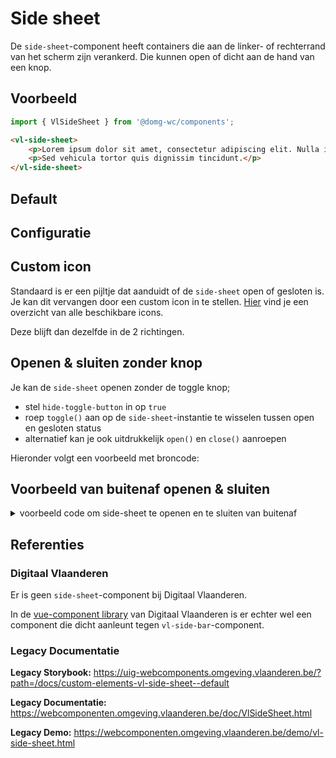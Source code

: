 
# Side sheet

De `side-sheet`-component heeft containers die aan de linker- of rechterrand van het scherm zijn verankerd. Die kunnen open of dicht aan de hand van een knop.

## Voorbeeld

```js
import { VlSideSheet } from '@domg-wc/components';
```

```html
<vl-side-sheet>
    <p>Lorem ipsum dolor sit amet, consectetur adipiscing elit. Nulla interdum urna ante.</p>
    <p>Sed vehicula tortor quis dignissim tincidunt.</p>
</vl-side-sheet>
```

## Default

<Canvas>
    <Story id="components-side-sheet--side-sheet-default" height={300}/>
</Canvas>

## Configuratie

<ArgsTable story={PRIMARY_STORY}/>

## Custom icon

Standaard is er een pijltje dat aanduidt of de `side-sheet` open of gesloten is. Je kan dit vervangen door een custom icon in te stellen. [Hier](https://overheid.vlaanderen.be/webuniversum/v3/documentation/atoms/vl-ui-icon/) vind je een overzicht van alle beschikbare icons.

Deze blijft dan dezelfde in de 2 richtingen.

## Openen & sluiten zonder knop

Je kan de `side-sheet` openen zonder de toggle knop;
- stel `hide-toggle-button` in op `true`
- roep `toggle()` aan op de `side-sheet`-instantie te wisselen tussen open en gesloten status
- alternatief kan je ook uitdrukkelijk `open()` en `close()` aanroepen

Hieronder volgt een voorbeeld met broncode:

## Voorbeeld van buitenaf openen & sluiten

<Canvas>
    <Story id="components-side-sheet--side-sheet-toggle" height={300}/>
</Canvas>

<details>
    <summary>voorbeeld code om side-sheet te openen en te sluiten van buitenaf</summary>
    <Source code={sideSheetToggleImplementation} language="ts" dark={true}/>
</details>

## Referenties

### Digitaal Vlaanderen

Er is geen `side-sheet`-component bij Digitaal Vlaanderen.

In de [vue-component library](https://overheid.vlaanderen.be/webuniversum/v3/vue-documentation/?path=/story/components-vl-sidebar--sidebar-collapsible) van Digitaal Vlaanderen is er echter wel een component die dicht aanleunt tegen `vl-side-bar`-component.

### Legacy Documentatie

**Legacy Storybook:** https://uig-webcomponents.omgeving.vlaanderen.be/?path=/docs/custom-elements-vl-side-sheet--default

**Legacy Documentatie:** https://webcomponenten.omgeving.vlaanderen.be/doc/VlSideSheet.html

**Legacy Demo:** https://webcomponenten.omgeving.vlaanderen.be/demo/vl-side-sheet.html
